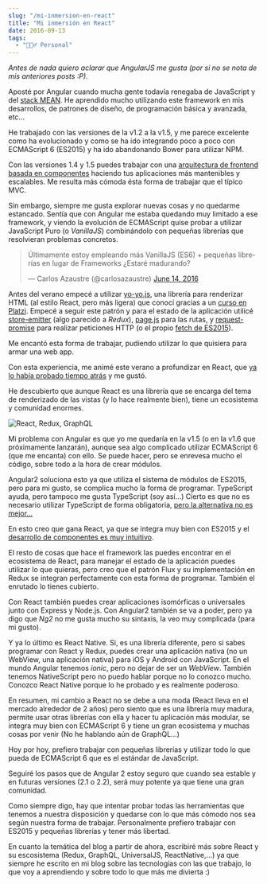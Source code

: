 ```yaml
---
slug: "/mi-inmersion-en-react"
title: "Mi inmersión en React"
date: 2016-09-13
tags:
  - "🙋🏻‍♂️ Personal"
---
```

*Antes de nada quiero aclarar que AngularJS me gusta (por si no se nota de mis anteriores posts :P).*

Aposté por Angular cuando mucha gente todavía renegaba de JavaScript y del [stack MEAN](/desarrollo-full-stack-javascript-tambien-conocido-como-mean/). He aprendido mucho utilizando este framework en mis desarrollos, de patrones de diseño, de programación básica y avanzada, etc...

He trabajado con las versiones de la v1.2 a la v1.5, y me parece excelente como ha evolucionado y como se ha ido integrando poco a poco con ECMAScript 6 (ES2015) y ha ido abandonando Bower para utilizar NPM.

Con las versiones 1.4 y 1.5 puedes trabajar con una [arquitectura de frontend basada en componentes](/desarrollo-por-componentes-con-angular-1-5-con-es6-es2015/) haciendo tus aplicaciones más mantenibles y escalables. Me resulta más cómoda ésta forma de trabajar que el típico MVC.

Sin embargo, siempre me gusta explorar nuevas cosas y no quedarme estancado. Sentía que con Angular me estaba quedando muy limitado a ese framework, y viendo la evolución de ECMAScript quise probar a utilizar JavaScript Puro (o *VanillaJS*) combinándolo con pequeñas librerías que resolvieran problemas concretos.

<blockquote class="twitter-tweet" data-lang="en"><p lang="es" dir="ltr">Últimamente estoy empleando más VanillaJS (ES6) + pequeñas librerías en lugar de Frameworks ¿Estaré madurando?</p>&mdash; Carlos Azaustre (@carlosazaustre) <a href="https://twitter.com/carlosazaustre/status/742671743605694465">June 14, 2016</a></blockquote>
<script async src="//platform.twitter.com/widgets.js" charset="utf-8"></script>

Antes del verano empecé a utilizar [yo-yo.js](https://github.com/maxogden/yo-yo), una librería para renderizar HTML (al estilo React, pero más ligera) que conocí gracias a un [curso en Platzi](https://platzi.com/cursos/javascript/). Empecé a seguir este patrón y para el estado de la aplicación utilicé [store-emitter](https://github.com/sethvincent/store-emitter) (algo parecido a *Redux*), [page.js](https://visionmedia.github.io/page.js/) para las rutas, y [request-promise](https://www.npmjs.com/package/request-promise) para realizar peticiones HTTP (o el propio [fetch de ES2015](/ejemplo-de-aplicacion-con-react-js-en-ecmascript-6/)).

Me encantó esta forma de trabajar, pudiendo utilizar lo que quisiera para armar una web app.

Con esta experiencia, me animé este verano a profundizar en React, que [ya lo había probado tiempo atrás](/empezando-con-react-js-y-ecmascript-6/) y me gustó.

He descubierto que aunque React es una librería que se encarga del tema de renderizado de las vistas (y lo hace realmente bien), tiene un ecosistema y comunidad enormes.

![React, Redux, GraphQL](./react-redux-graphql-1.png)

Mi problema con Angular es que yo me quedaría en la v1.5 (o en la v1.6 que próximamente lanzarán), aunque sea algo complicado utilizar ECMAScript 6 (que me encanta) con ello. Se puede hacer, pero se enrevesa mucho el código, sobre todo a la hora de crear módulos.

Angular2 soluciona esto ya que utiliza el sistema de módulos de ES2015, pero para mi gusto, se complica mucho la forma de programar. TypeScript ayuda, pero tampoco me gusta TypeScript (soy así...) Cierto es que no es necesario utilizar TypeScript de forma obligatoria, [pero la alternativa no es mejor...](/angular-2-primeros-pasos/)

En esto creo que gana React, ya que se integra muy bien con ES2015 y el [desarrollo de componentes es muy intuitivo](/ejemplo-de-aplicacion-con-react-js-en-ecmascript-6/).

El resto de cosas que hace el framework las puedes encontrar en el ecosistema de React, para manejar el estado de la aplicación puedes utilizar lo que quieras, pero creo que el patrón Flux y su implementación en Redux se integran perfectamente con esta forma de programar. También el enrutado lo tienes cubierto.

Con React también puedes crear aplicaciones isomórficas o universales junto con Express y Node.js. Con Angular2 también se va a poder, pero ya digo que *Ng2* no me gusta mucho su sintaxis, la veo muy complicada (para mi gusto).

Y ya lo último es React Native. Si, es una librería diferente, pero si sabes programar con React y Redux, puedes crear una aplicación nativa (no un WebView, una aplicación nativa) para iOS y Android con JavaScript. En el mundo Angular tenemos *ionic*, pero no dejar de ser un *WebView*. También tenemos NativeScript pero no puedo hablar porque no lo conozco mucho. Conozco React Native porque lo he probado y es realmente poderoso.

En resumen, mi cambio a React no se debe a una moda (React lleva en el mercado alrededor de 2 años) pero siento que es una librería muy madura, permite usar otras librerías con ella y hacer tu aplicación más modular, se integra muy bien con ECMAScript 6 y tiene un gran ecosistema y muchas cosas por venir (No he hablando aún de GraphQL...)

Hoy por hoy, prefiero trabajar con pequeñas librerías y utilizar todo lo que pueda de ECMAScript 6 que es el estándar de JavaScript.

Seguiré los pasos que de Angular 2 estoy seguro que cuando sea estable y en futuras versiones (2.1 o 2.2), será muy potente ya que tiene una gran comunidad.

Como siempre digo, hay que intentar probar todas las herramientas que tenemos a nuestra disposición y quedarse con lo que más cómodo nos sea según nuestra forma de trabajar. Personalmente prefiero trabajar con ES2015 y pequeñas librerías y tener más libertad.

En cuanto la temática del blog a partir de ahora, escribiré más sobre React y su escosistema (Redux, GraphQL, UniversalJS, ReactNative,...) ya que siempre he escrito en mi blog sobre las tecnologías con las que trabajo, lo que voy a aprendiendo y sobre todo lo que más me divierta :)
